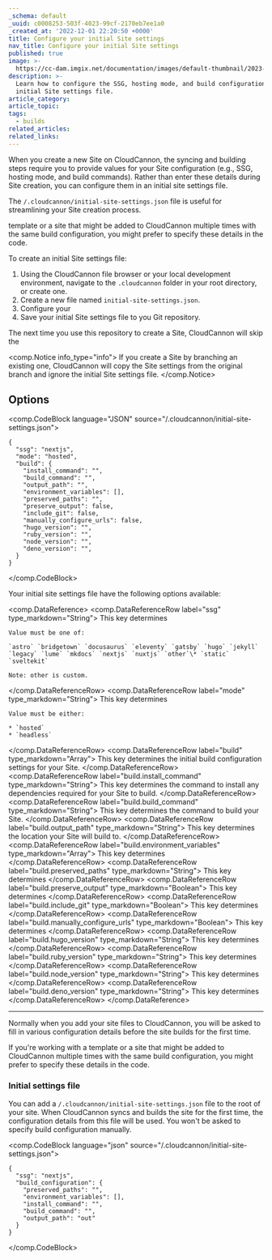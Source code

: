 ```yaml
---
_schema: default
_uuid: c0008253-503f-4023-99cf-2170eb7ee1a0
_created_at: '2022-12-01 22:20:50 +0000'
title: Configure your initial Site settings
nav_title: Configure your initial Site settings
published: true
image: >-
  https://cc-dam.imgix.net/documentation/images/default-thumbnail/2023-Q4/CloudCannon-Documentation-Thumbnail.png
description: >-
  Learn how to configure the SSG, hosting mode, and build configuration in an
  initial Site settings file.
article_category:
article_topic:
tags:
  - builds
related_articles:
related_links:
---
```

When you create a new Site on CloudCannon, the syncing and building steps require you to provide values for your Site configuration (e.g., SSG, hosting mode, and build commands). Rather than enter these details during Site creation, you can configure them in an initial site settings file.

The `/.cloudcannon/initial-site-settings.json` file is useful for streamlining your Site creation process.

template or a site that might be added to CloudCannon multiple times with the same build configuration, you might prefer to specify these details in the code.

To create an initial Site settings file:

1. Using the CloudCannon file browser or your local development environment, navigate to the `.cloudcannon` folder in your root directory, or create one.
2. Create a new file named `initial-site-settings.json`.
3. Configure your
4. Save your initial Site settings file to you Git repository.

The next time you use this repository to create a Site, CloudCannon will skip the

<comp.Notice info_type="info">
  If you create a Site by branching an existing one, CloudCannon will copy the Site settings from the original branch and ignore the initial Site settings file.
</comp.Notice>

## Options

<comp.CodeBlock language="JSON" source="/.cloudcannon/initial-site-settings.json">
``````````
{
  "ssg": "nextjs",
  "mode": "hosted",
  "build": {
    "install_command": "",
    "build_command": "",
    "output_path": "",
    "environment_variables": [],
    "preserved_paths": "",
    "preserve_output": false,
    "include_git": false,
    "manually_configure_urls": false,
    "hugo_version": "",
    "ruby_version": "",
    "node_version": "",
    "deno_version": "",
  }
}
``````````
</comp.CodeBlock>

Your initial site settings file have the following options available:

<comp.DataReference>
  <comp.DataReferenceRow label="ssg" type_markdown="String">
    This key determines

    Value must be one of:

    `astro` `bridgetown` `docusaurus` `eleventy` `gatsby` `hugo` `jekyll` `legacy` `lume` `mkdocs` `nextjs` `nuxtjs` `other`\* `static` `sveltekit`

    Note: other is custom.
  </comp.DataReferenceRow>
  <comp.DataReferenceRow label="mode" type_markdown="String">
    This key determines

    Value must be either:

    * `hosted`
    * `headless`
  </comp.DataReferenceRow>
  <comp.DataReferenceRow label="build" type_markdown="Array">
    This key determines the initial build configuration settings for your Site.
  </comp.DataReferenceRow>
  <comp.DataReferenceRow label="build.install_command" type_markdown="String">
    This key determines the command to install any dependencies required for your Site to build.
  </comp.DataReferenceRow>
  <comp.DataReferenceRow label="build.build_command" type_markdown="String">
    This key determines the command to build your Site.
  </comp.DataReferenceRow>
  <comp.DataReferenceRow label="build.output_path" type_markdown="String">
    This key determines the location your Site will build to.
  </comp.DataReferenceRow>
  <comp.DataReferenceRow label="build.environment_variables" type_markdown="Array">
    This key determines
  </comp.DataReferenceRow>
  <comp.DataReferenceRow label="build.preserved_paths" type_markdown="String">
    This key determines
  </comp.DataReferenceRow>
  <comp.DataReferenceRow label="build.preserve_output" type_markdown="Boolean">
    This key determines
  </comp.DataReferenceRow>
  <comp.DataReferenceRow label="build.include_git" type_markdown="Boolean">
    This key determines
  </comp.DataReferenceRow>
  <comp.DataReferenceRow label="build.manually_configure_urls" type_markdown="Boolean">
    This key determines
  </comp.DataReferenceRow>
  <comp.DataReferenceRow label="build.hugo_version" type_markdown="String">
    This key determines
  </comp.DataReferenceRow>
  <comp.DataReferenceRow label="build.ruby_version" type_markdown="String">
    This key determines
  </comp.DataReferenceRow>
  <comp.DataReferenceRow label="build.node_version" type_markdown="String">
    This key determines
  </comp.DataReferenceRow>
  <comp.DataReferenceRow label="build.deno_version" type_markdown="String">
    This key determines
  </comp.DataReferenceRow>
</comp.DataReference>

---

Normally when you add your site files to CloudCannon, you will be asked to fill in various configuration details before the site builds for the first time.

If you're working with a template or a site that might be added to CloudCannon multiple times with the same build configuration, you might prefer to specify these details in the code.

### Initial settings file

You can add a `/.cloudcannon/initial-site-settings.json` file to the root of your site. When CloudCannon syncs and builds the site for the first time, the configuration details from this file will be used. You won't be asked to specify build configuration manually.

<comp.CodeBlock language="json" source="/.cloudcannon/initial-site-settings.json">
```
{
  "ssg": "nextjs",
  "build_configuration": {
    "preserved_paths": "",
    "environment_variables": [],
    "install_command": "",
    "build_command": "",
    "output_path": "out"
  }
}
```
</comp.CodeBlock>